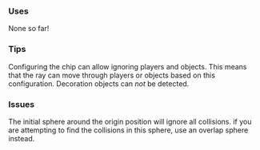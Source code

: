 ### Uses

None so far!

### Tips

Configuring the chip can allow ignoring players and objects. This means that the ray can move through players or objects based on this configuration. Decoration objects can *not* be detected.

### Issues

The initial sphere around the origin position will ignore all collisions. if you are attempting to find the collisions in this sphere, use an overlap sphere instead.